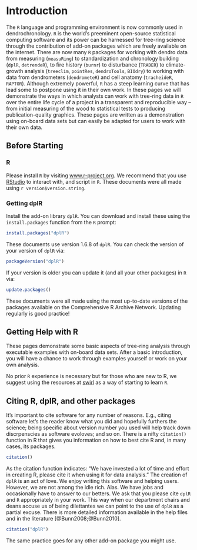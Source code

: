 # Introduction

The `R` language and programming environment is now commonly used in dendrochronology. `R` is the world's  preeminent open-source statistical computing software and its power can be harnessed for tree-ring science through the contribution of add-on packages which are freely available on the internet. There are now many `R` packages for working with dendro data from measuring (`measuRing`) to standardization and chronology building (`dplR`, `detrendeR`), to fire history (`burnr`) to disturbance (`TRADER`) to climate-growth analysis (`treeclim`, `pointRes`, `dendroTools`, `BIOdry`) to working with data from dendrometers (`dendrometeR`) and cell anatomy (`tracheideR`, `RAPTOR`). Although extremely powerful, `R` has a steep learning curve that has lead some to postpone using it in their own work. In these pages we will demonstrate the ways in which analysts can work with tree-ring data in `R` over the entire life cycle of a project in a transparent and reproducible way -- from initial measuring of the wood to statistical tests to producing publication-quality graphics.  These pages are written as a demonstration using on-board data sets but can easily be adapted for users to work with their own data.

## Before Starting

### R

Please install `R` by visiting [www.r-project.org](https://www.r-project.org/). 
We recommend that you use [RStudio](https://www.rstudio.com/) to interact with,
and script in `R`. These documents were all made using `r version$version.string`.

### Getting dplR

Install the add-on library `dplR`. You can download and install these 
using the `install.packages` function from the `R` prompt:
```r
install.packages("dplR")
```

These documents use version 1.6.8 of `dplR`. You can check the version of your version of `dplR` via:

```r
packageVersion("dplR")
```

If your version is older you can update it (and all your other packages) in `R` via:
```r
update.packages()
```

These documents were all made using the most up-to-date versions of the packages available on the Comprehensive R Archive Network. Updating regularly is good practice!

## Getting Help with R
These pages demonstrate some basic aspects of tree-ring analysis through executable examples with on-board data sets. After a basic introduction, you will have a chance to work through examples yourself or work on your own analysis. 

No prior `R` experience is necessary but for those who are new to R, we suggest using the resources at [swirl](http://swirlstats.com/) as a way of starting to learn `R`.

## Citing R, dplR, and other packages

It's important to cite software for any number of reasons. E.g., citing software let's the reader know what you did and hopefully furthers the science; being specific about version number you used will help track down discrpenscies as software evoloves; and so on. There is a nifty  `citation()` function in R that gives you information on how to best cite R and, in many cases, its packages. 

```r
citation()

```

As the citation function indicates: "We have invested a lot of time and effort in creating R, please cite it when using it for data analysis." The creation of `dplR` is an act of love. We enjoy writing this software and  helping users. However, we are not among the idle rich. Alas. We have jobs and occasionally have to answer to our betters.  We ask that you please cite `dplR` and `R` appropriately in your work. This way when our department chairs and deans accuse us of being dilettantes we can point to the use of `dplR` as a partial excuse. There is more detailed information available in the help files and in the literature [@Bunn2008;@Bunn2010]. 

```r
citation("dplR")
```


The same practice goes for any other add-on package you might use.


